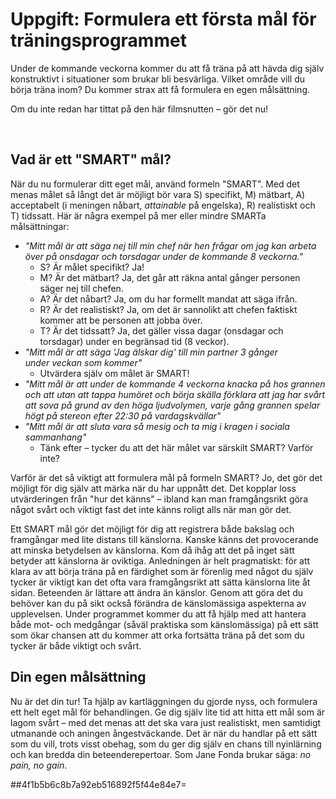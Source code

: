 # Uppgift: Formulera ett första mål för träningsprogrammet

Under de kommande veckorna kommer du att få träna på att hävda dig själv
konstruktivt i situationer som brukar bli besvärliga. Vilket område vill
du börja träna inom? Du kommer strax att få formulera en egen
målsättning.

Om du inte redan har tittat på den här filmsnutten -- gör det nu!

 

## Vad är ett \"SMART\" mål?

När du nu formulerar ditt eget mål, använd formeln \"SMART\". Med det
menas målet så långt det är möjligt bör vara S) specifikt, M) mätbart,
A) acceptabelt (i meningen nåbart, *attainable* på engelska), R) realistiskt och T) tidssatt.
Här är några exempel på mer eller mindre SMARTa målsättningar:

-   *\"Mitt mål är att säga nej till min chef när hen frågar om jag kan
    arbeta över på onsdagar och torsdagar under de kommande 8
    veckorna.\"*
    -   S? Är målet specifikt? Ja!
    -   M? Är det mätbart? Ja, det går att räkna antal gånger personen
        säger nej till chefen.
    -   A? Är det nåbart? Ja, om du har formellt mandat att säga ifrån.
    -   R? Är det realistiskt? Ja, om det är sannolikt att chefen
        faktiskt kommer att be personen att jobba över.
    -   T? Är det tidssatt? Ja, det gäller vissa dagar (onsdagar och
        torsdagar) under en begränsad tid (8 veckor).
-   *\"Mitt mål är att säga \'Jag älskar dig\' till min partner 3 gånger
    under veckan som kommer\"*
    -   Utvärdera själv om målet är SMART!
-   *\"Mitt mål är att under de kommande 4 veckorna knacka på hos
    grannen och att utan att tappa humöret och börja skälla förklara att
    jag har svårt att sova på grund av den höga ljudvolymen, varje gång
    grannen spelar högt på stereon efter 22:30 på vardagskvällar\"*
-   *\"Mitt mål är att sluta vara så mesig och ta mig i kragen i sociala
    sammanhang\"*
    -   Tänk efter -- tycker du att det här målet var särskilt SMART?
        Varför inte?

Varför är det så viktigt att formulera mål på formeln SMART? Jo, det gör
det möjligt för dig själv att märka när du har uppnått det. Det kopplar
loss utvärderingen från \"hur det känns\" -- ibland kan man
framgångsrikt göra något svårt och viktigt fast det inte känns roligt
alls när man gör det.

Ett SMART mål gör det möjligt för dig att registrera både bakslag och
framgångar med lite distans till känslorna. Kanske känns det
provocerande att minska betydelsen av känslorna. Kom då ihåg att det på
inget sätt betyder att känslorna är oviktiga. Anledningen är helt
pragmatiskt: för att klara av att börja träna på en färdighet som är
förenlig med något du själv tycker är viktigt kan det ofta vara
framgångsrikt att sätta känslorna lite åt sidan. Beteenden är lättare
att ändra än känslor. Genom att göra det du behöver kan du på sikt också
förändra de känslomässiga aspekterna av upplevelsen. Under programmet
kommer du att få hjälp med att hantera både mot- och medgångar (såväl
praktiska som känslomässiga) på ett sätt som ökar chansen att du kommer
att orka fortsätta träna på det som du tycker är både viktigt och svårt.

## Din egen målsättning

Nu är det din tur! Ta hjälp av kartläggningen du gjorde nyss, och
formulera ett helt eget mål för behandlingen. Ge dig själv lite tid att
hitta ett mål som är lagom svårt -- med det menas att det ska vara just
realistiskt, men samtidigt utmanande och aningen ångestväckande. Det är
när du handlar på ett sätt som du vill, trots visst obehag, som du ger
dig själv en chans till nyinlärning och kan bredda din
beteenderepertoar. Som Jane Fonda brukar säga: *no pain, no gain*.

##4f1b5b6c8b7a92eb516892f5f44e84e7=
